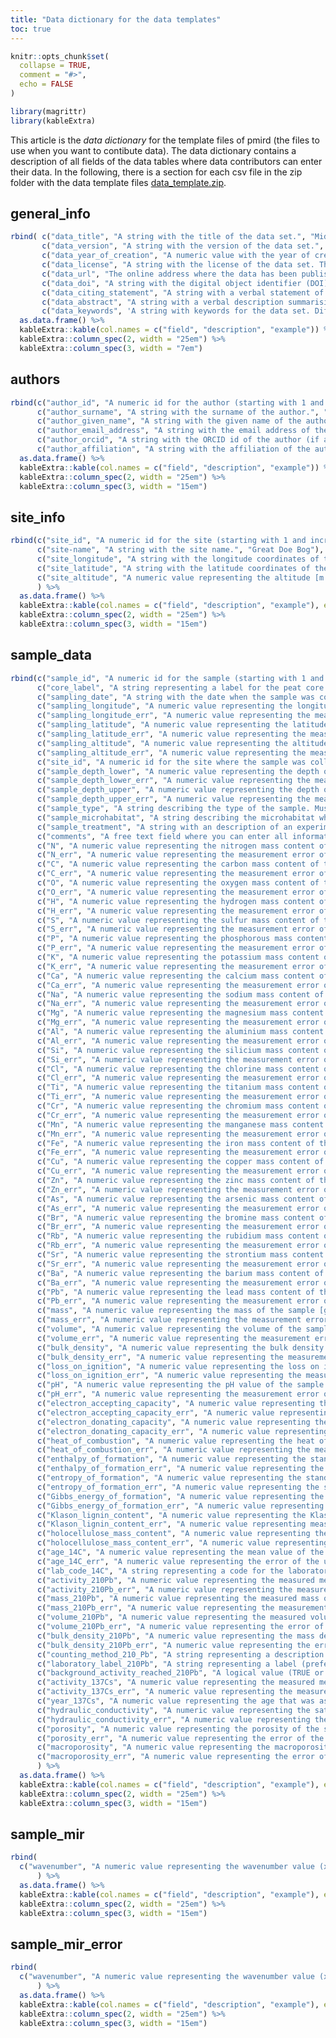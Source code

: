 ```yaml
---
title: "Data dictionary for the data templates"
toc: true
---
```


```r
knitr::opts_chunk$set(
  collapse = TRUE,
  comment = "#>",
  echo = FALSE
)
```

```r
library(magrittr)
library(kableExtra)
```


This article is the *data dictionary* for the template files of pmird (the files to use when you want to contibute data). The data dictionary contains a description of all fields of the data tables where data contributors can enter their data. In the following, there is a section for each csv file in the zip folder with the data template files [data_template.zip](https://github.com/henningte/pmird/blob/master/data_template.zip).

## general_info

```r
rbind( c("data_title", "A string with the title of the data set.", "Mid infrared spectra and physicochemical data of two peat cores from Alaskian bogs."),
       c("data_version", "A string with the version of the data set.", "1.2"),
       c("data_year_of_creation", "A numeric value with the year of creation of the data set.", "2012"),
       c("data_license", "A string with the license of the data set. This must be CC-BY 4.0 for the data to be usable in pmird.", "CC-BY 4.0"),
       c("data_url", "The online address where the data has been published or is available (fill in if available).", "doerepo.org/data/df345.345.1233"),
       c("data_doi", "A string with the digital object identifier (DOI) of the data set (fill in if available).", "df345.345.1233"),
       c("data_citing_statement", "A string with a verbal statement of how to cite the data set. This will be used to automatically generate citations of the data set in pmird.", "John Doe (2012): Mid infrared spectra and physicochemical data of two peat cores from Alaskian bogs. URL: doerepo.org/data/df345.345.1233. DOI: df345.345.1233."),
       c("data_abstract", "A string with a verbal description summarising the data set.", "..."),
       c("data_keywords", 'A string with keywords for the data set. Different keywords have to be separated with ";". ___ todo: search if there is a common dictionary for terms to use.', "peat; FTIR; Alaska; bog; radiocarbon dating; nitrogen; carbon; oxygen; bulk density;")) %>%
  as.data.frame() %>%
  kableExtra::kable(col.names = c("field", "description", "example")) %>%
  kableExtra::column_spec(2, width = "25em") %>%
  kableExtra::column_spec(3, width = "7em")
```

## authors

```r
rbind(c("author_id", "A numeric id for the author (starting with 1 and increasing by 1).", "1"),
      c("author_surname", "A string with the surname of the author.", "Doe"),
      c("author_given_name", "A string with the given name of the author.", "John"),
      c("author_email_address", "A string with the email address of the author.", "john.doe@foo.com"),
      c("author_orcid", "A string with the ORCID id of the author (if available).", "0000-0002-3993-1182"),
      c("author_affiliation", "A string with the affiliation of the author.", "Institute for peat research, John Doe University, Main street 32, GB-34787")) %>%
  as.data.frame() %>%
  kableExtra::kable(col.names = c("field", "description", "example")) %>%
  kableExtra::column_spec(2, width = "25em") %>%
  kableExtra::column_spec(3, width = "15em")
```

## site_info

```r
rbind(c("site_id", "A numeric id for the site (starting with 1 and increasing by 1).", "1"),
      c("site-name", "A string with the site name.", "Great Doe Bog"),
      c("site_longitude", "A string with the longitude coordinates of the site (based on the WGS 84 reference system) [°W].", "79.982"),
      c("site_latitude", "A string with the latitude coordinates of the site (based on the WGS 84 reference system) [°N].", "40.446"),
      c("site_altitude", "A numeric value representing the altitude [m above sea level] of the site", "533")
      ) %>%
  as.data.frame() %>%
  kableExtra::kable(col.names = c("field", "description", "example"), escape = FALSE) %>%
  kableExtra::column_spec(2, width = "25em") %>%
  kableExtra::column_spec(3, width = "15em")
```

## sample_data

```r
rbind(c("sample_id", "A numeric id for the sample (starting with 1 and increasing by 1).", "1"),
      c("core_label", "A string representing a label for the peat core (if the sample was taken from a peat core). This can be a custom label.", "FT_II"),
      c("sampling_date", "A string with the date when the sample was collected (in the field) with the format YYYY-MM-DD.", "2010-05-15"),
      c("sampling_longitude", "A numeric value representing the longitude coordinates of the exact sampling position (based on the WGS 84 reference system) [°W].", "79.983"),
      c("sampling_longitude_err", "A numeric value representing the measurement error of the longitude coordinates of the exact sampling position (based on the WGS 84 reference system) [°W].", "0.003"),
      c("sampling_latitude", "A numeric value representing the latitude coordinates of the exact sampling position (based on the WGS 84 reference system) [°N].", "40.447"),
      c("sampling_latitude_err", "A numeric value representing the measurement error of the latitude coordinates of the exact sampling position (based on the WGS 84 reference system) [°N].", "0.005"),
      c("sampling_altitude", "A numeric value representing the altitude of the exact sampling position [m above sea level].", "543"),
      c("sampling_altitude_err", "A numeric value representing the measurement error of the altitude of the exact sampling position [m above sea level].", "5.2"),
      c("site_id", "A numeric id for the site where the sample was collected. This should be the corresponding value in the file site_info.csv.", "1"),
      c("sample_depth_lower", "A numeric value representing the depth of the lower boundary of a sample relative to the land surface (e.g. peat surface) [cm].", "15"),
      c("sample_depth_lower_err", "A numeric value representing the measurement error of the lower boundary of a sample [cm].", "0.2"),
      c("sample_depth_upper", "A numeric value representing the depth of the upper boundary of a sample relative to the land surface (e.g. peat surface) [cm].", "12"),
      c("sample_depth_upper_err", "A numeric value representing the measurement error of the upper boundary of a sample [cm].", "0.2"),
      c("sample_type", "A string describing the type of the sample. Must be one of 'peat', 'dom', 'vegetation', 'litter'. You can invent a new category if these are not matching.", "peat"),
      c("sample_microhabitat", "A string describing the microhabitat where the sample was collected. For peat, this should be one of 'hummock', 'hollow', 'lawn', 'pond'. In other cases, a custom value can be used.", "hummock"),
      c("sample_treatment", "A string with an description of an experimental tratment if this was applied. By default, this should be 'control', indicating that there was no manipulation. If there was any experimental manipulation, this can be abbreviated by a label (e.g. by a treatment level) that is defined in the textual description of the project (in the file 'description.docx').", "control"),
      c("comments", "A free text field where you can enter all information related to the sample that is not covered by the remaining fields. For example you could provide information on potential contamination sources, issues with specific parameters, additional information to the sampling site, e.g. present vegetation, past vegetation, specific conditions during sampling, ... .", "..."),
      c("N", "A numeric value representing the nitrogen mass content of the sample [mass-%].", "1.345"),
      c("N_err", "A numeric value representing the measurement error of the nitrogen mass content value of the sample [mass-%].", "0.02"),
      c("C", "A numeric value representing the carbon mass content of the sample [mass-%].", "35.44"),
      c("C_err", "A numeric value representing the measurement error of the carbon mass content value of the sample [mass-%].", "0.3"),
      c("O", "A numeric value representing the oxygen mass content of the sample [mass-%].", "28.54"),
      c("O_err", "A numeric value representing the measurement error of the oxygen mass content value of the sample [mass-%].", "1.2"),
      c("H", "A numeric value representing the hydrogen mass content of the sample [mass-%].", "5.16"),
      c("H_err", "A numeric value representing the measurement error of the hydrogen mass content value of the sample [mass-%].", "0.3"),
      c("S", "A numeric value representing the sulfur mass content of the sample [mass-ppm].", "472.0"),
      c("S_err", "A numeric value representing the measurement error of the sulfur mass content value of the sample [mass-ppm].", "12.4"),
      c("P", "A numeric value representing the phosphorous mass content of the sample [mass-ppm].", "263.6"),
      c("P_err", "A numeric value representing the measurement error of the phosphorous mass content value of the sample [mass-ppm].", "5.4"),
      c("K", "A numeric value representing the potassium mass content of the sample [mass-ppm].", "481.0"),
      c("K_err", "A numeric value representing the measurement error of the potassium mass content value of the sample [mass-ppm].", "5.6"),
      c("Ca", "A numeric value representing the calcium mass content of the sample [mass-ppm].", "1353.0"),
      c("Ca_err", "A numeric value representing the measurement error of the calcium mass content value of the sample [mass-ppm].", "7.6"),
      c("Na", "A numeric value representing the sodium mass content of the sample [mass-ppm].", "104.0"),
      c("Na_err", "A numeric value representing the measurement error of the sodium mass content value of the sample [mass-ppm].", "6.7"),
      c("Mg", "A numeric value representing the magnesium mass content of the sample [mass-ppm].", "520.0"),
      c("Mg_err", "A numeric value representing the measurement error of the magnesium mass content value of the sample [mass-ppm].", "3.2"),
      c("Al", "A numeric value representing the aluminium mass content of the sample [mass-ppm].", "859.0"),
      c("Al_err", "A numeric value representing the measurement error of the aluminium mass content value of the sample [mass-ppm].", "3.2"),
      c("Si", "A numeric value representing the silicium mass content of the sample [mass-ppm].", "1681.5"),
      c("Si_err", "A numeric value representing the measurement error of the silicium mass content value of the sample [mass-ppm].", "9.7"),
      c("Cl", "A numeric value representing the chlorine mass content of the sample [mass-ppm].", "410.0"),
      c("Cl_err", "A numeric value representing the measurement error of the chlorine mass content value of the sample [mass-ppm].", "5.4"),
      c("Ti", "A numeric value representing the titanium mass content of the sample [mass-ppm].", "523.6"),
      c("Ti_err", "A numeric value representing the measurement error of the titanium mass content value of the sample [mass-ppm].", "5.6"),
      c("Cr", "A numeric value representing the chromium mass content of the sample [mass-ppm].", "4.02"),
      c("Cr_err", "A numeric value representing the measurement error of the chromium mass content value of the sample [mass-ppm].", "0.04"),
      c("Mn", "A numeric value representing the manganese mass content of the sample [mass-ppm].", "23.6"),
      c("Mn_err", "A numeric value representing the measurement error of the manganese mass content value of the sample [mass-ppm].", "0.04"),
      c("Fe", "A numeric value representing the iron mass content of the sample [mass-ppm].", "468"),
      c("Fe_err", "A numeric value representing the measurement error of the iron mass content value of the sample [mass-ppm].", "2.3"),
      c("Cu", "A numeric value representing the copper mass content of the sample [mass-ppm].", "10.8"),
      c("Cu_err", "A numeric value representing the measurement error of the copper mass content value of the sample [mass-ppm].", "0.2"),
      c("Zn", "A numeric value representing the zinc mass content of the sample [mass-ppm].", "3.9"),
      c("Zn_err", "A numeric value representing the measurement error of the zinc mass content value of the sample [mass-ppm].", "0.3"),
      c("As", "A numeric value representing the arsenic mass content of the sample [mass-ppm].", "1.19"),
      c("As_err", "A numeric value representing the measurement error of the arsenic mass content value of the sample [mass-ppm].", "0.3"),
      c("Br", "A numeric value representing the bromine mass content of the sample [mass-ppm].", "26.55"),
      c("Br_err", "A numeric value representing the measurement error of the bromine mass content value of the sample [mass-ppm].", "0.5"),
      c("Rb", "A numeric value representing the rubidium mass content of the sample [mass-ppm].", "1.8"),
      c("Rb_err", "A numeric value representing the measurement error of the rubidium mass content value of the sample [mass-ppm].", "0.1"),
      c("Sr", "A numeric value representing the strontium mass content of the sample [mass-ppm].", "8.8"),
      c("Sr_err", "A numeric value representing the measurement error of the strontium mass content value of the sample [mass-ppm].", "0.2"),
      c("Ba", "A numeric value representing the barium mass content of the sample [mass-ppm].", "482.7"),
      c("Ba_err", "A numeric value representing the measurement error of the barium mass content value of the sample [mass-ppm].", "2"),
      c("Pb", "A numeric value representing the lead mass content of the sample [mass-ppm].", "29.72"),
      c("Pb_err", "A numeric value representing the measurement error of the lead mass content value of the sample [mass-ppm].", "0.4"),
      c("mass", "A numeric value representing the mass of the sample [g]. This is the mass of the extracted sample and masses of subsets of the sample may differ (for example: A peat layer dried at 105 degree C may have a mass of 200 g. This is the value to be reported. After milling, 10 g may be used to measure the pH value (this value should not be reported here, but in the description of the methods or in column 'comments'.))", "200"),
      c("mass_err", "A numeric value representing the measurement error of the mass of the sample [g].", "0.01"),
      c("volume", "A numeric value representing the volume of the sample [cm<sup>3</sup>].", "20"),
      c("volume_err", "A numeric value representing the measurement error of the volume of the sample [cm<sup>3</sup>].", "0.1 cm<sup>3</sup>"),
      c("bulk_density", "A numeric value representing the bulk density of the sample [g cm<sup>-3</sup>].", "0.2"),
      c("bulk_density_err", "A numeric value representing the measurement error of the bulk density of the sample [g cm<sup>-3</sup>].", "0.03"),
      c("loss_on_ignition", "A numeric value representing the loss on ignition of the sample [mass-%].", "87.5"),
      c("loss_on_ignition_err", "A numeric value representing the measurement error of the loss on ignition value of the sample [mass-%].", "4.3"),
      c("pH", "A numeric value representing the pH value of the sample.", "5.4"),
      c("pH_err", "A numeric value representing the measurement error of the pH value value of the sample.", "0.8"),
      c("electron_accepting_capacity", "A numeric value representing the electron accepting capacity (EAC) of the sample [&mu;mol (g C)<sup>-1</sup>].", "115.81"),
      c("electron_accepting_capacity_err", "A numeric value representing the measurement error of the electron accepting capacity (EAC) of the sample [&mu;mol (g C)<sup>-1</sup>].", "75.63"),
      c("electron_donating_capacity", "A numeric value representing the electron donating capacity (EDC) of the sample [&mu;mol (g C)<sup>-1</sup>].", "376.34"),
      c("electron_donating_capacity_err", "A numeric value representing the measurement error of the electron donating capacity (EDC) of the sample [&mu;mol (g C)<sup>-1</sup>].", "56.45"),
      c("heat_of_combustion", "A numeric value representing the heat of combustion of the sample (using a molecular formular informed by element measurements of the sample) [kJ mol<sup>-1</sup>].", "-780"),
      c("heat_of_combustion_err", "A numeric value representing the measurement error of the heat of combustion of the sample (using a molecular formular informed by element measurements of the sample) [kJ mol<sup>-1</sup>].", "25"),
      c("enthalpy_of_formation", "A numeric value representing the standard enthalpy of formation of the sample (using a molecular formular informed by element measurements of the sample) [kJ mol<sup>-1</sup>].", "450"),
      c("enthalpy_of_formation_err", "A numeric value representing the measurement error of the standard enthalpy of formation of the sample (using a molecular formular informed by element measurements of the sample) [kJ mol<sup>-1</sup>].", "25"),
      c("entropy_of_formation", "A numeric value representing the standard entropy of formation of the sample [J K<sup>-1</sup> mol<sup>-1</sup>].", "450"),
      c("entropy_of_formation_err", "A numeric value representing the standard entropy of formation of the sample [J K<sup>-1</sup> mol<sup>-1</sup>].", "20"),
      c("Gibbs_energy_of_formation", "A numeric value representing the standard Gibbs energy of formation of the sample [kJ mol<sup>-1</sup>].", "450"),
      c("Gibbs_energy_of_formation_err", "A numeric value representing the measurement error of the standard Gibbs energy of formation of the sample [kJ mol<sup>-1</sup>].", "25"),
      c("Klason_lignin_content", "A numeric value representing the Klason lignin content of the sample [mass-%].", "26"),
      c("Klason_lignin_content_err", "A numeric value representing measurement error of the Klason lignin content of the sample [mass-%].", "1"),
      c("holocellulose_mass_content", "A numeric value representing the holocellulose content of the sample [mass-%].", "45"),
      c("holocellulose_mass_content_err", "A numeric value representing measurement error of the holocellulose content of the sample [mass-%].", "1.5"),
      c("age_14C", "A numeric value representing the mean value of the uncalibrated <sup>14</sup>C age of the sample [yr BP].", "1200"),
      c("age_14C_err", "A numeric value representing the error of the uncalibrated <sup>14</sup>C age of the sample [yr].", "80"),
      c("lab_code_14C", "A string representing a code for the laboratory where the <sup>14</sup>C activities were measured (<sup>14</sup>C ages were determined).", "MAMS-"),
      c("activity_210Pb", "A numeric value representing the measured mean value of the <sup>210</sup>Pb activity of the sample [Bq kg<sup>-1</sup>].", "370"),
      c("activity_210Pb_err", "A numeric value representing the measurement error of the <sup>210</sup>Pb activity of the sample [Bq kg<sup>-1</sup>].", "12.3"),
      c("mass_210Pb", "A numeric value representing the measured mass of the subsample on which the <sup>210</sup>Pb activity of the sample was measured [g].", "6"),
      c("mass_210Pb_err", "A numeric value representing the measurement error of the mass of the subsample on which the <sup>210</sup>Pb activity of the sample was measured [g].", "0.01"),
      c("volume_210Pb", "A numeric value representing the measured volume of the subsample on which the <sup>210</sup>Pb activity of the sample was measured [cm<sup>3</sup>].", "10"),
      c("volume_210Pb_err", "A numeric value representing the error of the volume of the subsample on which the <sup>210</sup>Pb activity of the sample was measured [cm<sup>3</sup>].", "0.1"),
      c("bulk_density_210Pb", "A numeric value representing the mass density of the subsample on which the <sup>210</sup>Pb activity of the sample was measured [g cm<sup>-3</sup>].", "0.2"),
      c("bulk_density_210Pb_err", "A numeric value representing the error of the mass density of the subsample on which the <sup>210</sup>Pb activity of the sample was measured [g cm<sup>-3</sup>].", "0.03"),
      c("counting_method_210_Pb", "A string representing a description of the counting method used for measuring the <sup>210</sup>Pb activities (one of alpha, beta or gamma).", "alpha"),
      c("laboratory_label_210Pb", "A string representing a label (preferentially a code, similarly to lab_code_14C) for the laboratory where the <sup>210</sup>Pb activities were measured.", "MAMS-"),
      c("background_activity_reached_210Pb", "A logical value (TRUE or FALSE) indicating if the corresponding  <sup>210</sup>Pb activity in the same row (activity_210Pb) represents (according to the interpretation of the person who dated the core) the supported (background) <sup>210</sup>Pb activity (TRUE) or not (FALSE).", "TRUE"),
      c("activity_137Cs", "A numeric value representing the measured mean value of the <sup>137</sup>Cs activity of the sample [DPM g<sup>-1</sup>] (DPM are disintegrations per second).", "9.1"),
      c("activity_137Cs_err", "A numeric value representing the measurement error of the <sup>137</sup>Cs activity of the sample [DPM g<sup>-1</sup>] (DPM are disintegrations per second).", "1.2"),
      c("year_137Cs", "A numeric value representing the age that was assigned to the sample based on the <sup>137</sup>Cs activity inventory [yr AD] (e.g. by relating it to the date of the Chernobyl accident).", "1963"),
      c("hydraulic_conductivity", "A numeric value representing the saturated hydraulic conductivity (K<sub>s</sub>) of the sample [cm h<sup>-1</sup>].", "4.7863"),
      c("hydraulic_conductivity_err", "A numeric value representing the error of the saturated hydraulic conductivity (K<sub>s</sub>) of the sample [cm h<sup>-1</sup>].", "0.02"),
      c("porosity", "A numeric value representing the porosity of the sample [volume-%].", "82.3"),
      c("porosity_err", "A numeric value representing the error of the porosity of the sample [volume-%].", "2.4"),
      c("macroporosity", "A numeric value representing the macroporosity of the sample [volume-%]. Since the term 'macroporosity' is ambiguous, the term should be defined in the description of the methods if values are available.", "56.3"),
      c("macroporosity_err", "A numeric value representing the error of the macroporosityporosity of the sample [volume-%].", "2.4")
      ) %>%
  as.data.frame() %>%
  kableExtra::kable(col.names = c("field", "description", "example"), escape = FALSE) %>%
  kableExtra::column_spec(2, width = "25em") %>%
  kableExtra::column_spec(3, width = "15em")
```

## sample_mir

```r
rbind(
  c("wavenumber", "A numeric value representing the wavenumber value (x axis value) of the mid infrared spectra [cm<sup>-1</sup>].", "599.2")
      ) %>%
  as.data.frame() %>%
  kableExtra::kable(col.names = c("field", "description", "example"), escape = FALSE) %>%
  kableExtra::column_spec(2, width = "25em") %>%
  kableExtra::column_spec(3, width = "15em")
```

## sample_mir_error

```r
rbind(
  c("wavenumber", "A numeric value representing the wavenumber value (x axis value) of the mid infrared spectra [cm<sup>-1</sup>].", "599.2")
      ) %>%
  as.data.frame() %>%
  kableExtra::kable(col.names = c("field", "description", "example"), escape = FALSE) %>%
  kableExtra::column_spec(2, width = "25em") %>%
  kableExtra::column_spec(3, width = "15em")
```
